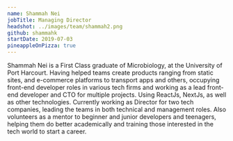 ```yaml
---
name: Shammah Nei
jobTitle: Managing Director
headshot: ../images/team/shammah2.png
github: shammahk
startDate: 2019-07-03
pineappleOnPizza: true
---
```


Shammah Nei is a First Class graduate of Microbiology, at the University of Port Harcourt.
Having helped teams create products ranging from static sites, and e-commerce platforms to transport apps and others, occupying front-end developer roles in various tech firms and working as a lead front-end developer and CTO for multiple projects. Using ReactJs, NextJs, as well as other technologies.
Currently working as Director for two tech companies, leading the teams in both technical and management roles.
Also volunteers as a mentor to beginner and junior developers and teenagers, helping them do better academically and training those interested in the tech world to start a career.
